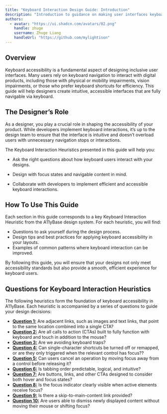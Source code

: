 ```yaml
---
title: "Keyboard Interaction Design Guide: Introduction"
description: "Introduction to guidance on making user interfaces keyboard accessible."
authors:
  - avatar: "https://ui.shadcn.com/avatars/02.png"
    handle: zhuge
    username: Zhuge Liang
    handleUrl: "https://github.com/mylightison"
---
```


## Overview

Keyboard accessibility is a fundamental aspect of designing inclusive user interfaces. Many users rely on keyboard navigation to interact with digital products, including those with physical or mobility impairments, vision impairments, or those who prefer keyboard shortcuts for efficiency. This guide will help designers create intuitive, accessible interfaces that are fully navigable via keyboard.

## The Designer’s Role

As a designer, you play a crucial role in shaping the accessibility of your product. While developers implement keyboard interactions, it’s up to the design team to ensure that the interface is intuitive and doesn’t overload users with unnecessary navigation stops or interactions.

The Keyboard Interaction Heuristics presented in this guide will help you:

- Ask the right questions about how keyboard users interact with your designs.

- Design with focus states and navigable content in mind.

- Collaborate with developers to implement efficient and accessible keyboard interactions.


## How To Use This Guide

Each section in this guide corresponds to a key Keyboard Interaction Heuristic from the A11yBase design system. For each heuristic, you will find:

- Questions to ask yourself during the design process.
- Design tips and best practices for applying keyboard accessibility in your layouts.
- Examples of common patterns where keyboard interaction can be improved.

By following this guide, you will ensure that your designs not only meet accessibility standards but also provide a smooth, efficient experience for keyboard users.

## Questions for Keyboard Interaction Heuristics

The following heuristics form the foundation of keyboard accessibility in A11yBase. Each heuristic is accompanied by a series of questions to guide your design decisions:

- **<a href="/docs/design-guide/keyboard-interaction/question-1">Question 1:</a>** Are adjacent links, such as images and text links, that point to the same location combined into a single CTA?
- **<a href="/docs/design-guide/keyboard-interaction/question-2">Question 2:</a>** Are all calls to action (CTAs) built to fully function with keyboard and touch in addition to the mouse?
- **<a href="/docs/design-guide/keyboard-interaction/question-3">Question 3:</a>** Are we avoiding keyboard traps?
- **<a href="/docs/design-guide/keyboard-interaction/question-4">Question 4:</a>** Can single-character shortcuts be turned off or remapped, or are they only triggered when the relevant control has focus??
- **<a href="/docs/design-guide/keyboard-interaction/question-5">Question 5:</a>** Can users cancel an operation by moving focus away from a control before releasing it?
- **<a href="/docs/design-guide/keyboard-interaction/question-6">Question 6:</a>** Is tabbing order predictable, logical, and intuitive?
- **<a href="/docs/design-guide/keyboard-interaction/question-7">Question 7:</a>** Are buttons, links, and other CTAs designed to consider both hover and focus states?
- **<a href="/docs/design-guide/keyboard-interaction/question-8">Question 8:</a>** Is the focus indicator clearly visible when active elements receive focus?
- **<a href="/docs/design-guide/keyboard-interaction/question-9">Question 9:</a>** Is there a skip-to-main-content link provided?
- **<a href="/docs/design-guide/keyboard-interaction/question-10">Question 10:</a>** Are users able to dismiss newly displayed content without moving their mouse or shifting focus?

